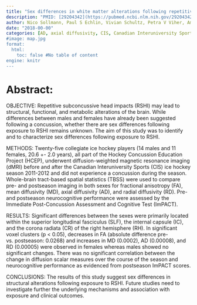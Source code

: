```yaml
---
title: "Sex differences in white matter alterations following repetitive subconcussive head impacts in collegiate ice hockey players"
description: "PMID: [29204342](https://pubmed.ncbi.nlm.nih.gov/29204342/){target='_blank'}    DOI: [10.1016/j.nicl.2017.11.020](https://doi.org/10.1016/j.nicl.2017.11.020){target='_blank'}"
author: Nico Sollmann, Paul S Echlin, Vivian Schultz, Petra V Viher, Amanda E Lyall, Yorghos Tripodis, David Kaufmann, Elisabeth Hartl, Philipp Kinzel, Lorie A Forwell, Andrew M Johnson, Elaine N Skopelja, Christian Lepage, Sylvain Bouix, Ofer Pasternak, Alexander P Lin, Martha E Shenton, Inga K Koerte
date: "2018-00-00"
categories: [AD, axial diffusivity, CIS, Canadian Interuniversity Sports, CR, corona radiata, Diffusion tensor imaging, EC, external capsule, FA, fractional anisotropy, HCEP, Hockey Concussion Education Project, IC, internal capsule, Ice hockey, ImPACT, Immediate Post-Concussion Assessment and Cognitive Test, LH, left hemisphere, MD, mean diffusivity, MRI, magnetic resonance imaging, NCAA, National Collegiate Athletic Association, RD, radial diffusivity, RH, right hemisphere, RSHI, repetitive subconcussive head impacts, Repetitive subconcussive head impacts, SD, standard deviation, SLF, superior longitudinal fasciculus, Sex difference, TBI, traumatic brain injury, TBSS, tract-based spatial statistics, Traumatic brain injury, WM, white matter, White matter, dMRI, diffusion magnetic resonance imaging, rs, Spearman's rank correlation coefficient]
#image: map.jpg
format:
  html:
    toc: false #No table of content
engine: knitr
---
```


# Abstract:

OBJECTIVE: Repetitive subconcussive head impacts (RSHI) may lead to structural, functional, and metabolic alterations of the brain. While differences between males and females have already been suggested following a concussion, whether there are sex differences following exposure to RSHI remains unknown. The aim of this study was to identify and to characterize sex differences following exposure to RSHI.

METHODS: Twenty-five collegiate ice hockey players (14 males and 11 females, 20.6 +- 2.0 years), all part of the Hockey Concussion Education Project (HCEP), underwent diffusion-weighted magnetic resonance imaging (dMRI) before and after the Canadian Interuniversity Sports (CIS) ice hockey season 2011-2012 and did not experience a concussion during the season. Whole-brain tract-based spatial statistics (TBSS) were used to compare pre- and postseason imaging in both sexes for fractional anisotropy (FA), mean diffusivity (MD), axial diffusivity (AD), and radial diffusivity (RD). Pre- and postseason neurocognitive performance were assessed by the Immediate Post-Concussion Assessment and Cognitive Test (ImPACT).

RESULTS: Significant differences between the sexes were primarily located within the superior longitudinal fasciculus (SLF), the internal capsule (IC), and the corona radiata (CR) of the right hemisphere (RH). In significant voxel clusters (p < 0.05), decreases in FA (absolute difference pre- vs. postseason: 0.0268) and increases in MD (0.0002), AD (0.00008), and RD (0.00005) were observed in females whereas males showed no significant changes. There was no significant correlation between the change in diffusion scalar measures over the course of the season and neurocognitive performance as evidenced from postseason ImPACT scores.

CONCLUSIONS: The results of this study suggest sex differences in structural alterations following exposure to RSHI. Future studies need to investigate further the underlying mechanisms and association with exposure and clinical outcomes.
        